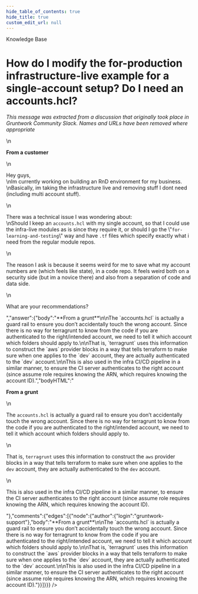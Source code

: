 ```yaml
---
hide_table_of_contents: true
hide_title: true
custom_edit_url: null
---
```



<CenterLayout>
<span class="title">Knowledge Base</span>
<h1>How do I modify the for-production infrastructure-live example for a single-account setup? Do I need an accounts.hcl?</h1>
<GitHub json={{"id":"MDEwOkRpc2N1c3Npb24zNTUzMTk3","number":21,"author":{"login":"gruntwork-support"},"title":"How do I modify the for-production infrastructure-live example for a single-account setup? Do I need an accounts.hcl?","body":"_This message was extracted from a discussion that originally took place in Gruntwork Community Slack. Names and URLs have been removed where appropriate_\n\n**From a customer**\n\nHey guys,\nIm currently working on building an RnD environment for my business.\nBasically, im taking the infrastructure live and removing stuff I dont need (including multi account stuff).\n\nThere was a technical issue I was wondering about:\nShould I keep an `accounts.hcl` with my single account, so that I could use the infra-live modules as is since they require it, or should I go the \"`for-learning-and-testing`\" way and have `.tf` files which specify exactly what i need from the regular module repos.\n\nThe reason I ask is because it seems weird for me to save what my account numbers are (which feels like state), in a code repo. It feels weird both on a security side (but im a novice there) and also from a separation of code and data side.\n\nWhat are your recommendations?","bodyHTML":"<p dir=\"auto\"><em>This message was extracted from a discussion that originally took place in Gruntwork Community Slack. Names and URLs have been removed where appropriate</em></p>\n<p dir=\"auto\"><strong>From a customer</strong></p>\n<p dir=\"auto\">Hey guys,<br>\nIm currently working on building an RnD environment for my business.<br>\nBasically, im taking the infrastructure live and removing stuff I dont need (including multi account stuff).</p>\n<p dir=\"auto\">There was a technical issue I was wondering about:<br>\nShould I keep an <code class=\"notranslate\">accounts.hcl</code> with my single account, so that I could use the infra-live modules as is since they require it, or should I go the \"<code class=\"notranslate\">for-learning-and-testing</code>\" way and have <code class=\"notranslate\">.tf</code> files which specify exactly what i need from the regular module repos.</p>\n<p dir=\"auto\">The reason I ask is because it seems weird for me to save what my account numbers are (which feels like state), in a code repo. It feels weird both on a security side (but im a novice there) and also from a separation of code and data side.</p>\n<p dir=\"auto\">What are your recommendations?</p>","answer":{"body":"**From a grunt**\n\nThe `accounts.hcl` is actually a guard rail to ensure you don’t accidentally touch the wrong account. Since there is no way for terragrunt to know from the code if you are authenticated to the right/intended account, we need to tell it which account which folders should apply to.\n\nThat is, `terragrunt` uses this information to construct the `aws` provider blocks in a way that tells terraform to make sure when one applies to the `dev` account, they are actually authenticated to the `dev` account.\n\nThis is also used in the infra CI/CD pipeline in a similar manner, to ensure the CI server authenticates to the right account (since assume role requires knowing the ARN, which requires knowing the account ID).","bodyHTML":"<p dir=\"auto\"><strong>From a grunt</strong></p>\n<p dir=\"auto\">The <code class=\"notranslate\">accounts.hcl</code> is actually a guard rail to ensure you don’t accidentally touch the wrong account. Since there is no way for terragrunt to know from the code if you are authenticated to the right/intended account, we need to tell it which account which folders should apply to.</p>\n<p dir=\"auto\">That is, <code class=\"notranslate\">terragrunt</code> uses this information to construct the <code class=\"notranslate\">aws</code> provider blocks in a way that tells terraform to make sure when one applies to the <code class=\"notranslate\">dev</code> account, they are actually authenticated to the <code class=\"notranslate\">dev</code> account.</p>\n<p dir=\"auto\">This is also used in the infra CI/CD pipeline in a similar manner, to ensure the CI server authenticates to the right account (since assume role requires knowing the ARN, which requires knowing the account ID).</p>"},"comments":{"edges":[{"node":{"author":{"login":"gruntwork-support"},"body":"**From a grunt**\n\nThe `accounts.hcl` is actually a guard rail to ensure you don’t accidentally touch the wrong account. Since there is no way for terragrunt to know from the code if you are authenticated to the right/intended account, we need to tell it which account which folders should apply to.\n\nThat is, `terragrunt` uses this information to construct the `aws` provider blocks in a way that tells terraform to make sure when one applies to the `dev` account, they are actually authenticated to the `dev` account.\n\nThis is also used in the infra CI/CD pipeline in a similar manner, to ensure the CI server authenticates to the right account (since assume role requires knowing the ARN, which requires knowing the account ID)."}}]}}} />

</CenterLayout>
  

<!-- ##DOCS-SOURCER-START
{
  "sourcePlugin": "github-discussions",
  "hash": "e7d3dcd95c589d1a2cbb4909b185b726"
}
##DOCS-SOURCER-END -->
